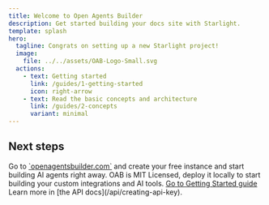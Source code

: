 ```yaml
---
title: Welcome to Open Agents Builder
description: Get started building your docs site with Starlight.
template: splash
hero:
  tagline: Congrats on setting up a new Starlight project!
  image:
    file: ../../assets/OAB-Logo-Small.svg
  actions:
    - text: Getting started
      link: /guides/1-getting-started
      icon: right-arrow
    - text: Read the basic concepts and architecture
      link: /guides/2-concepts
      variant: minimal
---
```



## Next steps

<CardGrid stagger>
	<Card title="Create demo instance" icon="setting">
	Go to <a href="https://openagentsbuilder.com">`openagentsbuilder.com`</a> and create your free instance and start building AI agents right away.
	</Card>
	<Card title="Deploy locally and start contributing" icon="add-document">
		OAB is MIT Licensed, deploy it locally to start building your custom integrations and AI tools.
		<a href="">Go to Getting Started guide</a>
	</Card>
	<Card title="Read the API docs" icon="open-book">
		Learn more in [the API docs](/api/creating-api-key).
	</Card>
</CardGrid>
